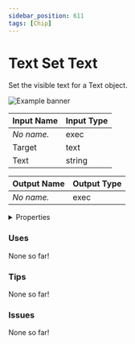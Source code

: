 ```yaml
---
sidebar_position: 611
tags: [Chip]
---
```


# Text Set Text

Set the visible text for a Text object.



![Example banner](./assets/c941f3a3-d3f6-49cc-a6a4-b7a4e95fd173.svg)

| Input Name | Input Type |
|-----------|-----------|
| *No name.* | exec |
| Target | text |
| Text | string |

| Output Name | Output Type |
|-----------|-----------|
| *No name.* | exec |


<details>
  <summary>Properties</summary>
  <div>
    <div>
    <table>
      <thead>
        <tr>
          <th>Is beta required?</th>
          <th>❌</th>
        </tr>
        <tr>
          <th>Is this chip a trolling risk?</th>
          <th>❌</th>
        </tr>
        <tr>
          <th>Chip UUID</th>
          <th>c941f3a3-d3f6-49cc-a6a4-b7a4e95fd173</th>
        </tr>
      </thead>
    </table>
    </div>
  </div>
</details>

### Uses

None so far!

### Tips

None so far!

### Issues

None so far!
